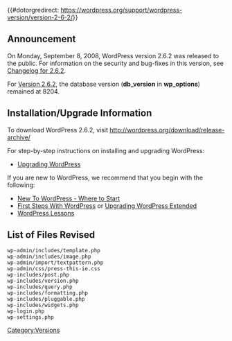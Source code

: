 {{#dotorgredirect: https://wordpress.org/support/wordpress-version/version-2-6-2/}}
{{Languages|
{{en|Version 2.6.2}}
{{ja|Version 2.6.2}}
}}

== Announcement ==
On Monday, September 8, 2008, WordPress version 2.6.2 was released to the public. For information on the security and bug-fixes in this version, see [[Changelog/2.6.2|Changelog for 2.6.2]].  

For [[Version_2.6.2|Version 2.6.2]], the database version ('''db_version''' in '''wp_options''') remained at 8204.

==Installation/Upgrade Information==
To download WordPress 2.6.2, visit http://wordpress.org/download/release-archive/

For step-by-step instructions on installing and upgrading WordPress:

* [[Upgrading WordPress]]

If you are new to WordPress, we recommend that you begin with the following:
* [[New To WordPress - Where to Start]]
* [[First Steps With WordPress]] or [[Upgrading WordPress Extended]]
* [[WordPress Lessons]]
<!--
== New User Features ==
* Tagging support for Windows Live Writer
* Faster taxonomy database queries, especially tag intersection queries

== Developer / Power User Stuff ==
* Can create a custom DB error page at wp-content/db-error.php.  This is displayed when WordPress, for whatever reason, can't connect to the database.
-->
==List of Files Revised==
<pre>
wp-admin/includes/template.php
wp-admin/includes/image.php 
wp-admin/import/textpattern.php 
wp-admin/css/press-this-ie.css  
wp-includes/post.php 
wp-includes/version.php
wp-includes/query.php
wp-includes/formatting.php 
wp-includes/pluggable.php
wp-includes/widgets.php 
wp-login.php 
wp-settings.php 
</pre>

{{Versions}}

[[Category:Versions]]